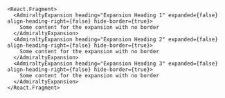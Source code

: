 ```tsx
<React.Fragment>
  <AdmiraltyExpansion heading="Expansion Heading 1" expanded={false} align-heading-right={false} hide-border={true}>
    Some content for the expansion with no border
  </AdmiraltyExpansion>
  <AdmiraltyExpansion heading="Expansion Heading 2" expanded={false} align-heading-right={false} hide-border={true}>
    Some content for the expansion with no border
  </AdmiraltyExpansion>
  <AdmiraltyExpansion heading="Expansion Heading 3" expanded={false} align-heading-right={false} hide-border={true}>
    Some content for the expansion with no border
  </AdmiraltyExpansion>
</React.Fragment>
```
